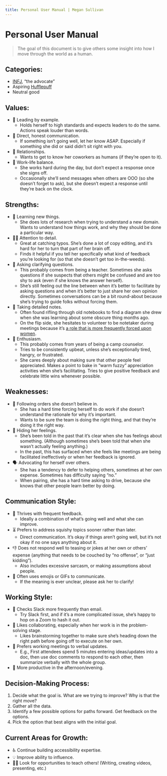```yaml
---
title: Personal User Manual | Megan Sullivan
---
```


# Personal User Manual

> The goal of this document is to give others some insight into how I move through the world as a human.

## Categories:

* [INFJ](https://www.16personalities.com/infj-personality), “the advocate”
* Aspiring [Hufflepuff](https://harrypotter.fandom.com/wiki/Hufflepuff)
* Neutral good

## Values:

* 🤝 Leading by example.
    * Holds herself to high standards and expects leaders to do the same. Actions speak louder than words.
* 💞 Direct, honest communication.
    * If something isn’t going well, let her know ASAP. Especially if something she did or said didn’t sit right with you.
* 👭 Relationships.
    * Wants to get to know her coworkers as humans (if they’re open to it).
* 👋 Work-life balance.
    * She works hard during the day, but don’t expect a response once she signs off.
    * Occasionally she’ll send messages when others are OOO (so she doesn’t forget to ask), but she doesn’t expect a response until they’re back on the clock.

## Strengths:

* 🧠 Learning new things.
    * She does lots of research when trying to understand a new domain. Wants to understand how things work, and why they should be done a particular way.
* 🕵️‍♀️ Attention to detail.
    * Great at catching typos. She’s done a lot of copy editing, and it’s hard for her to turn that part of her brain off.
    * Finds it helpful if you tell her specifically what kind of feedback you’re looking for (so that she doesn’t get too in-the-weeds).
* 🤔 Asking clarifying questions.
    * This probably comes from being a teacher. Sometimes she asks questions if she suspects that others might be confused and are too shy to ask (even if she knows the answer herself).
    * She’s still feeling out the line between when it’s better to facilitate by asking questions and when it’s better to just share her own opinion directly. Sometimes conversations can be a bit round-about because she’s trying to guide folks without forcing them.
* 📝 Taking detailed notes.
    * Often found rifling through old notebooks to find a diagram she drew when she was learning about some obscure thing months ago.
    * On the flip side, she hesitates to volunteer to be notetaker during meetings because it’s [a role that is more frequently forced upon women](https://www.washingtonpost.com/news/on-leadership/wp/2014/04/16/sticking-women-with-the-office-housework/).
* 🥳 Enthusiasm.
    * This probably comes from years of being a camp counselor.
    * Tries to be consistently upbeat, unless she’s exceptionally tired, hangry, or frustrated.
    * She cares deeply about making sure that other people feel appreciated. Makes a point to bake in “warm fuzzy” appreciation activities when she’s facilitating. Tries to give positive feedback and celebrate little wins whenever possible.

## Weaknesses:

* 🤖 Following orders she doesn’t believe in.
    * She has a hard time forcing herself to do work if she doesn’t understand the rationale for why it’s important.
    * Wants to be sure the team is doing the right thing, and that they’re doing it the right way.
* 🥴 Hiding her feelings.
    * She’s been told in the past that it’s clear when she has feelings about something. (Although sometimes she’s been told that when she wasn’t actually feeling anything.)
    * In the past, this has surfaced when she feels like meetings are being facilitated ineffectively or when her feedback is ignored.
* 🗣 Advocating for herself over others.
    * She has a tendency to defer to helping others, sometimes at her own expense. Sometimes has difficulty saying “no.”
    * When pairing, she has a hard time asking to drive, because she knows that other people learn better by doing.

## Communication Style:

* 🧭 Thrives with frequent feedback.
    * Ideally a combination of what’s going well and what she can improve.
* ⏳ Prefers to address squishy topics sooner rather than later.
    * Direct communication. It’s okay if things aren’t going well, but it’s not okay if no one says anything about it.
* 👎 Does not respond well to teasing or jokes at her own or others’ expense (anything that needs to be couched by “no offense”, or “just kidding”).
    * Also includes excessive sarcasm, or making assumptions about people.
* 💩 Often uses emojis or GIFs to communicate.
    * If the meaning is ever unclear, please ask her to clarify!

## Working Style:

* 💬 Checks Slack more frequently than email.
    * Try Slack first, and if it’s a more complicated issue, she’s happy to hop on a Zoom to hash it out.
* 🧩 Likes collaborating, especially when her work is in the problem-solving stage.
    * Likes brainstorming together to make sure she’s heading down the right path before going off to execute on her own.
* 💪 Prefers working meetings to verbal updates.
    * E.g., First attendees spend 5 minutes entering ideas/updates into a doc, then use doc comments to respond to each other, then summarize verbally with the whole group.
* 🌃 More productive in the afternoon/evening.

## Decision-Making Process:

1. Decide what the goal is. What are we trying to improve? Why is that the right move?
1. Gather all the data.
1. Identify a few possible options for paths forward. Get feedback on the options.
1. Pick the option that best aligns with the initial goal.

## Current Areas for Growth:

* ♿ Continue building accessibility expertise.
* 💡 Improve ability to influence.
* 👩‍🏫 Look for opportunities to teach others! (Writing, creating videos, presenting, etc.)
